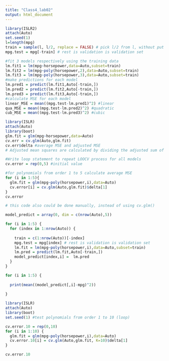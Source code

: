 ```yaml
---
title: "Class4_lab02"
output: html_document
---
```


```r

library(ISLR2)
attach(Auto)
set.seed(1) 
l=length(mpg) 
train = sample(l, l/2, replace = FALSE) # pick l/2 from l, without put back
mpg.test = mpg[-train] # rest is validation is validation set

#fit 3 models respectively using the training data 
lm.fit1 = lm(mpg~horsepower,data=Auto,subset=train) 
lm.fit2 = lm(mpg~poly(horsepower,2),data=Auto,subset=train) 
lm.fit3 = lm(mpg~poly(horsepower,3),data=Auto,subset=train) 
#make predictions for each model 
lm.pred1 = predict(lm.fit1,Auto[-train,]) 
lm.pred2 = predict(lm.fit2,Auto[-train,]) 
lm.pred3 = predict(lm.fit3,Auto[-train,]) 
#calculate MSE for each model 
linear_MSE = mean((mpg.test-lm.pred1)^2) #linear 
qua_MSE = mean((mpg.test-lm.pred2)^2) #quadratic 
cub_MSE = mean((mpg.test-lm.pred3)^2) #cubic


```

```r

library(ISLR) 
attach(Auto) 
library(boot) 
glm.fit = glm(mpg~horsepower,data=Auto) 
cv.err = cv.glm(Auto,glm.fit) 
cv.err$delta #average MSE and adjusted MSE
# Adjusted mean squares are calculated by dividing the adjusted sum of squares by the degrees of freedom. The adjusted sum of squares does not depend on the order the factors are entered into the model. 

#Write loop statement to repeat LOOCV process for all models
cv.error = rep(0,5) #initial value
```



```r
#for polynomials from order 1 to 5 calculate average MSE 
for (i in 1:5){ 
  glm.fit = glm(mpg~poly(horsepower,i),data=Auto)
  cv.error[i] = cv.glm(Auto,glm.fit)$delta[1]
}     
cv.error

```

```r
# this code also could be done manually, instead of using cv.glm()

model_predict = array(0, dim = c(nrow(Auto),5))

for (i in 1:5) {
  for (index in 1:nrow(Auto)) {
    
    train = c(1:nrow(Auto))[-index]
    mpg.test = mpg[index] # rest is validation is validation set
    lm.fit = lm(mpg~poly(horsepower,i),data=Auto,subset=train) 
    lm.pred = predict(lm.fit,Auto[-train,]) 
    model_predict[index,i] =  lm.pred
  }
}

for (i in 1:5) {
  
  print(mean((model_predict[,i]-mpg)^2))
  
}

```

```r

library(ISLR) 
attach(Auto) 
library(boot) 
set.seed(1) #test polynomials from order 1 to 10 (loop) 

cv.error.10 = rep(0,10)
for (i in 1:10) { 
  glm.fit = glm(mpg~poly(horsepower,i),data=Auto)
  cv.error.10[i] = cv.glm(Auto,glm.fit, K=10)$delta[1]
}

cv.error.10


```

